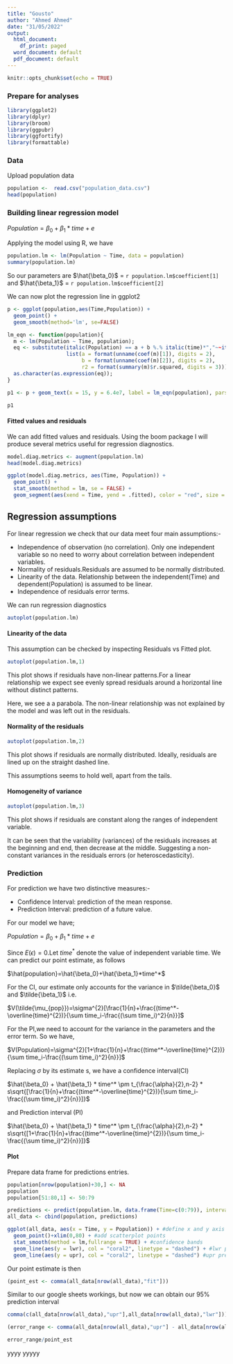 ```yaml
---
title: "Gousto"
author: "Ahmed Ahmed"
date: "31/05/2022"
output:
  html_document:
    df_print: paged
  word_document: default
  pdf_document: default
---
```


```r
knitr::opts_chunk$set(echo = TRUE)
```

### Prepare for analyses

```r
library(ggplot2)
library(dplyr)
library(broom)
library(ggpubr)
library(ggfortify)
library(formattable)
```



### Data

Upload population data

```r
population <-  read.csv("population_data.csv")
head(population)
```




### Building linear regression model

$Population = \beta_0 + \beta_1 * time + e$ 

Applying the model using R, we have


```r
population.lm <- lm(Population ~ Time, data = population)
summary(population.lm)
```

So our parameters are $\hat{\beta_0}$ = `r population.lm$coefficient[1]` and 
$\hat{\beta_1}$ = `r population.lm$coefficient[2]`

We can now plot the regression line in ggplot2

```r
p <- ggplot(population,aes(Time,Population)) +
  geom_point() +
  geom_smooth(method='lm', se=FALSE) 

lm_eqn <- function(population){
  m <- lm(Population ~ Time, population);
  eq <- substitute(italic(Population) == a + b %.% italic(time)*","~~italic(r)^2~"="~r2, 
                   list(a = format(unname(coef(m)[1]), digits = 2),
                        b = format(unname(coef(m)[2]), digits = 2),
                        r2 = format(summary(m)$r.squared, digits = 3)))
  as.character(as.expression(eq));
}

p1 <- p + geom_text(x = 15, y = 6.4e7, label = lm_eqn(population), parse = TRUE)

p1 
```



#### **Fitted values and residuals**

We can add fitted values and residuals. Using the boom package I will produce several metrics useful for regression 
diagnostics.

```r
model.diag.metrics <- augment(population.lm)
head(model.diag.metrics)
```


```r
ggplot(model.diag.metrics, aes(Time, Population)) +
  geom_point() +
  stat_smooth(method = lm, se = FALSE) +
  geom_segment(aes(xend = Time, yend = .fitted), color = "red", size = 0.3)
```


## Regression assumptions

For linear regression we check that our data meet four main assumptions:-

- Independence of observation (no correlation). Only one independent variable so no need to worry about correlation
between independent variables.
- Normality of residuals.Residuals are assumed to be normally 
distributed.
- Linearity of the data. Relationship between the independent(Time)
and dependent(Population) is assumed to be linear.
- Independence of residuals error terms.

We can run regression diagnostics

```r
autoplot(population.lm)
```

#### **Linearity of the data**

This assumption can be checked by inspecting Residuals vs Fitted plot.

```r
autoplot(population.lm,1)
```


This plot shows if residuals have non-linear patterns.For a linear
relationship we expect see evenly spread residuals around a 
horizontal line without distinct patterns. 

Here, we see a a parabola. The non-linear relationship was not
explained by the model and was left out in the residuals.


#### **Normality of the residuals**


```r
autoplot(population.lm,2)
```

This plot shows if residuals are normally distributed. Ideally,
residuals are lined up on the straight dashed line.

This assumptions seems to hold well, apart from the tails.


#### **Homogeneity of variance**


```r
autoplot(population.lm,3)
```

This plot shows if residuals are constant along the ranges of 
independent variable. 

It can be seen that the variability (variances) of the residuals increases at the beginning and end, then decrease at the middle. Suggesting a non-constant variances in the residuals errors (or heteroscedasticity).


### Prediction

For prediction we have two distinctive measures:-

- Confidence Interval: prediction of the mean response.
- Prediction Interval: prediction of a future value.

For our model we have;


$Population = \beta_0 + \beta_1 * time + e$ 

Since $E(\epsilon)=0$.Let $time^*$ denote the value of independent variable time. We can predict our point estimate, as follows

$\hat{population}=\hat{\beta_0}+\hat{\beta_1}*time^*$

For the CI, our estimate only accounts for the variance in $\tilde{\beta_0}$
and $\tilde{\beta_1}$ i.e. 

$V(\tilde{\mu_{pop}})=\sigma^{2}[\frac{1}{n}+\frac{(time^*-\overline{time}^{2})}{\sum time_i-\frac{(\sum time_i)^2}{n}}]$

For the PI,we need to account for the variance in the parameters and the error term. So we have,

$V(Population)=\sigma^{2}[1+\frac{1}{n}+\frac{(time^*-\overline{time}^{2})}{\sum time_i-\frac{(\sum time_i)^2}{n}}]$

Replacing $\sigma$ by its estimate s, we have a confidence interval(CI)

$\hat{\beta_0} + \hat{\beta_1} * time^* \pm t_{\frac{\alpha}{2},n-2} * s\sqrt{[\frac{1}{n}+\frac{(time^*-\overline{time}^{2})}{\sum time_i-\frac{(\sum time_i)^2}{n}}]}$

and Prediction interval (PI)

$\hat{\beta_0} + \hat{\beta_1} * time^* \pm t_{\frac{\alpha}{2},n-2} * s\sqrt{[1+\frac{1}{n}+\frac{(time^*-\overline{time}^{2})}{\sum time_i-\frac{(\sum time_i)^2}{n}}]}$


#### **Plot**

Prepare data frame for predictions entries.

```r
population[nrow(population)+30,] <- NA
population
population[51:80,1] <- 50:79
```

```r
predictions <- predict(population.lm, data.frame(Time=c(0:79)), interval="predict")
all_data <- cbind(population, predictions)
```




```r
ggplot(all_data, aes(x = Time, y = Population)) + #define x and y axis variables
  geom_point()+xlim(0,80) + #add scatterplot points
  stat_smooth(method = lm,fullrange = TRUE) + #confidence bands
  geom_line(aes(y = lwr), col = "coral2", linetype = "dashed") + #lwr pred interval
  geom_line(aes(y = upr), col = "coral2", linetype = "dashed") #upr pred interval

```


Our point estimate is then

```r
(point_est <- comma(all_data[nrow(all_data),"fit"]))
```


Similar to our google sheets workings, but now we can obtain our 95% prediction interval

```r
comma(c(all_data[nrow(all_data),"upr"],all_data[nrow(all_data),"lwr"]))
```


```r
(error_range <- comma(all_data[nrow(all_data),"upr"] - all_data[nrow(all_data),"lwr"]))
```


```r
error_range/point_est 
```

yyyy
yyyyy
